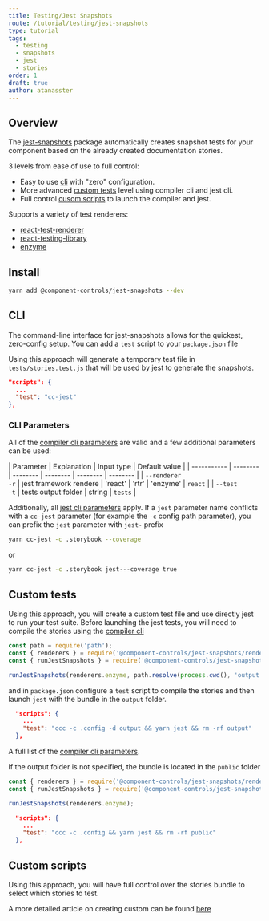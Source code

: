 ```yaml
---
title: Testing/Jest Snapshots
route: /tutorial/testing/jest-snapshots
type: tutorial
tags:
  - testing
  - snapshots
  - jest
  - stories
order: 1
draft: true
author: atanasster
---
```


## Overview

The [jest-snapshots](https://github.com/ccontrols/component-controls/tree/master/plugins/jest-snapshots) package automatically creates snapshot tests for your component based on the already created documentation stories.

3 levels from ease of use to full control:
-   Easy to use [cli](#cli) with "zero" configuration.
-   More advanced [custom tests](#custom-tests) level using compiler cli and jest cli.
-   Full control [cusom scripts](/blogs/custom-test-runners) to launch the compiler and jest.

Supports a variety of test renderers: 
-   [react-test-renderer](https://reactjs.org/docs/test-renderer.html)
-   [react-testing-library](https://testing-library.com/docs/react-testing-library/intro)
-   [enzyme](https://enzymejs.github.io/enzyme/)

## Install

```sh
yarn add @component-controls/jest-snapshots --dev
```

## CLI

The command-line interface for jest-snapshots allows for the quickest, zero-config setup. You can add a `test` script to your `package.json` file

Using this approach will generate a temporary test file in `tests/stories.test.js` that will be used by jest to generate the snapshots.

```js:title=package.json
"scripts": {
  ...
  "test": "cc-jest"
},
```
### CLI Parameters

All of the [compiler cli parameters](/tutorial/reference/cli#parameters) are valid and a few additional parameters can be used:

| Parameter    |  Explanation   |   Input type   |   Default value   |
| ----------- | -------- | -------- | -------- | -------- | -------- |
| `--renderer`<br/>`-r`    | jest framework rendere | 'react' \| 'rtr' \| 'enzyme'  |  `react`  |
| `--test`<br/>`-t`    | tests output folder | string  |  `tests`  |

Additionally, all [jest cli parameters](https://jestjs.io/docs/en/cli) apply. If a `jest` parameter name conflicts with a `cc-jest` parameter (for example the `-c` config path parameter), you can prefix the `jest` parameter with `jest-` prefix

```sh
yarn cc-jest -c .storybook --coverage
```
or

```sh
yarn cc-jest -c .storybook jest---coverage true
```

## Custom tests

Using this approach, you will create a custom test file and use directly jest to run your test suite. Before launching the jest tests, you will need to compile the stories using the [compiler cli](/tutorial/reference/cli) 

```js:title=stories.test.js
const path = require('path');
const { renderers } = require('@component-controls/jest-snapshots/renderers');
const { runJestSnapshots } = require('@component-controls/jest-snapshots');

runJestSnapshots(renderers.enzyme, path.resolve(process.cwd(), 'output', 'component-controls.js'));
```

and in `package.json` configure a `test` script to compile the stories and then launch `jest` with the bundle in the `output` folder.

```js:title=package.json
  "scripts": {
    ...
    "test": "ccc -c .config -d output && yarn jest && rm -rf output"
  },
```

A full list of the [compiler cli parameters](/tutorial/reference/cli#parameters).

If the output folder is not specified, the bundle is located in the `public` folder
```js:title=stories.test.js
const { renderers } = require('@component-controls/jest-snapshots/renderers');
const { runJestSnapshots } = require('@component-controls/jest-snapshots');

runJestSnapshots(renderers.enzyme);
```

```js:title=package.json
  "scripts": {
    ...
    "test": "ccc -c .config && yarn jest && rm -rf public"
  },
```
## Custom scripts

Using this approach, you will have full control over the stories bundle to select which stories to test.

A more detailed article on creating custom can be found [here](/blogs/custom-test-runners)

